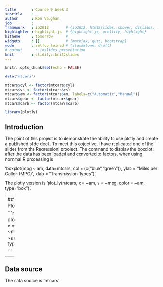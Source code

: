---
title       : Course 9 Week 3
subtitle    : 
author      : Ron Vaughan
job         : 
framework   : io2012        # {io2012, html5slides, shower, dzslides, ...}
highlighter : highlight.js  # {highlight.js, prettify, highlight}
hitheme     : tomorrow      # 
widgets     : []            # {mathjax, quiz, bootstrap}
mode        : selfcontained # {standalone, draft}
# output      : ioslides_presentation
knit        : slidify::knit2slides
---

```{r setup, include=TRUE}
knitr::opts_chunk$set(echo = FALSE)
```

```{r replicate_regression_data, echo=FALSE, warning = FALSE, message = FALSE}
data("mtcars")

mtcars$cyl <- factor(mtcars$cyl)
mtcars$vs <- factor(mtcars$vs)
mtcars$am <- factor(mtcars$am, labels=c("Automatic","Manual"))
mtcars$gear <- factor(mtcars$gear)
mtcars$carb <- factor(mtcars$carb)

library(plotly)
```

## Introduction

The point of this project is to demonstrate the ability to use plotly and create a published slide deck.  To meet this objective, I have replicated one of the slides from the Regressioni prooject.  The command to display the boxplot, after the data has been loaded and converted to factors, when using nornmal R processing is  

'boxplot(mpg ~ am, data=mtcars, col = (c("blue","green")), ylab = "Miles per Gallon (MPG)", xlab = "Transmission Types")'.  
  
The plotly version is 'plot_ly(mtcars, x = ~am, y = ~mpg, color = ~am, type="box")'.

---
## Replicated Plot

```{r plot, warning = FALSE}
plot_ly(mtcars, x = ~am, y = ~mpg, color = ~am, type="box")

```

---
## Data source

The data source is 'mtcars'





